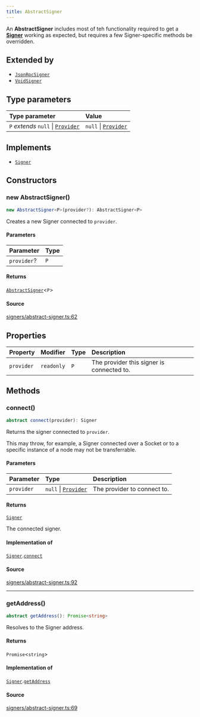 ```yaml
---
title: AbstractSigner
---
```


An **AbstractSigner** includes most of teh functionality required to get a [**Signer**](/content/interfaces/Signer) working as
expected, but requires a few Signer-specific methods be overridden.

## Extended by

- [`JsonRpcSigner`](/content/classes/JsonRpcSigner)
- [`VoidSigner`](/content/classes/VoidSigner)

## Type parameters

| Type parameter | Value |
| :------ | :------ |
| `P` *extends* `null` \| [`Provider`](/content/interfaces/Provider) | `null` \| [`Provider`](/content/interfaces/Provider) |

## Implements

- [`Signer`](/content/interfaces/Signer)

## Constructors

### new AbstractSigner()

```ts
new AbstractSigner<P>(provider?): AbstractSigner<P>
```

Creates a new Signer connected to `provider`.

#### Parameters

| Parameter | Type |
| :------ | :------ |
| `provider`? | `P` |

#### Returns

[`AbstractSigner`](/content/classes/AbstractSigner)\<`P`\>

#### Source

[signers/abstract-signer.ts:62](https://github.com/dominant-strategies/quais.js/blob/7ad0a969a30d30fc2cf79fa0dcda980927cb6fd5/src/signers/abstract-signer.ts#L62)

## Properties

| Property | Modifier | Type | Description |
| :------ | :------ | :------ | :------ |
| `provider` | `readonly` | `P` | The provider this signer is connected to. |

## Methods

### connect()

```ts
abstract connect(provider): Signer
```

Returns the signer connected to `provider`.

This may throw, for example, a Signer connected over a Socket or to a specific instance of a node may not be
transferrable.

#### Parameters

| Parameter | Type | Description |
| :------ | :------ | :------ |
| `provider` | `null` \| [`Provider`](/content/interfaces/Provider) | The provider to connect to. |

#### Returns

[`Signer`](/content/interfaces/Signer)

The connected signer.

#### Implementation of

[`Signer`](/content/interfaces/Signer).[`connect`](/content/interfaces/Signer#connect)

#### Source

[signers/abstract-signer.ts:92](https://github.com/dominant-strategies/quais.js/blob/7ad0a969a30d30fc2cf79fa0dcda980927cb6fd5/src/signers/abstract-signer.ts#L92)

***

### getAddress()

```ts
abstract getAddress(): Promise<string>
```

Resolves to the Signer address.

#### Returns

`Promise`\<`string`\>

#### Implementation of

[`Signer`](/content/interfaces/Signer).[`getAddress`](/content/interfaces/Signer#getaddress)

#### Source

[signers/abstract-signer.ts:69](https://github.com/dominant-strategies/quais.js/blob/7ad0a969a30d30fc2cf79fa0dcda980927cb6fd5/src/signers/abstract-signer.ts#L69)
